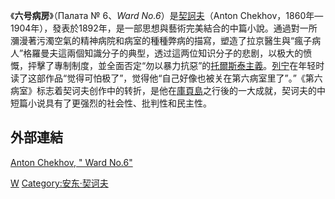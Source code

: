 《'''六号病房'''》（Палата № 6、''Ward No.6''）是[[契訶夫|契訶夫]]（Anton Chekhov，1860年—1904年），發表於1892年，是一部思想與藝術完美結合的中篇小說。通過對一所瀰漫著污濁空氣的精神病院和病室的種種弊病的描寫，塑造了拉京醫生與“瘋子病人”格羅曼夫這兩個知識分子的典型，透过這两位知识分子的悲剧，以极大的愤慨，抨擊了專制制度，並全面否定“勿以暴力抗惡”的[[托爾斯泰主義|托爾斯泰主義]]。[[列宁|列宁]]在年轻时读了这部作品“觉得可怕极了”，觉得他“自己好像也被关在第六病室里了”。”《第六病室》标志着契诃夫创作中的转折，是他在[[庫頁島|庫頁島]]之行後的一大成就，契诃夫的中短篇小说具有了更强烈的社会性、批判性和民主性。

==外部連結==
[http://home.pchome.com.tw/school/erleben/read_lit_chekhov.htm Anton Chekhov, " Ward No.6"]{{dead link|date=2017年11月 |bot=InternetArchiveBot |fix-attempted=yes }}

[[Category:俄罗斯小说|W]]
[[Category:安东·契诃夫|Category:安东·契诃夫]]